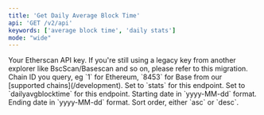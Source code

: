 ```yaml
---
title: 'Get Daily Average Block Time'
api: 'GET /v2/api'
keywords: ['average block time', 'daily stats']
mode: "wide"
---
```



<ParamField query="apikey" type="string">
  Your Etherscan API key. If you're still using a legacy key from another explorer like BscScan/Basescan and so on, please refer to this migration.
</ParamField>

<ParamField query="chainid" type="string" default="1">
  Chain ID you query, eg `1` for Ethereum, `8453` for Base from our [supported chains](/development).
</ParamField>
<ParamField query="module" type="string" default="stats">
  Set to `stats` for this endpoint.
</ParamField>
<ParamField query="action" type="string" default="dailyavgblocktime">
  Set to `dailyavgblocktime` for this endpoint.
</ParamField>
<ParamField query="startdate" type="string" default="2019-02-01">
  Starting date in `yyyy-MM-dd` format.
</ParamField>
<ParamField query="enddate" type="string" default="2019-02-28">
  Ending date in `yyyy-MM-dd` format.
</ParamField>
<ParamField query="sort" type="string" default="asc">
  Sort order, either `asc` or `desc`.
</ParamField>
